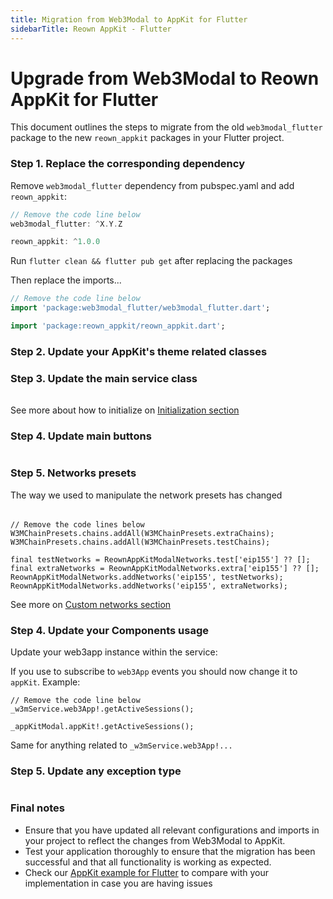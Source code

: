 ```yaml
---
title: Migration from Web3Modal to AppKit for Flutter
sidebarTitle: Reown AppKit - Flutter
---
```


# Upgrade from Web3Modal to Reown AppKit for Flutter

This document outlines the steps to migrate from the old `web3modal_flutter` package to the new `reown_appkit` packages in your Flutter project.

### Step 1. Replace the corresponding dependency

Remove `web3modal_flutter` dependency from pubspec.yaml and add `reown_appkit`:

```dart {4}
// Remove the code line below
web3modal_flutter: ^X.Y.Z

reown_appkit: ^1.0.0
```

Run `flutter clean && flutter pub get` after replacing the packages

Then replace the imports...

```dart {4}
// Remove the code line below
import 'package:web3modal_flutter/web3modal_flutter.dart';

import 'package:reown_appkit/reown_appkit.dart';
```

### Step 2. Update your AppKit's theme related classes

<Table
  headers={["Old", "New"]}
  data={[
    {
      old: { code: "Web3ModalThemeData" },
      new: { code: "ReownAppKitModalThemeData" },
    },
    {
      old: { code: "Web3ModalTheme" },
      new: { code: "ReownAppKitModalTheme" },
    },
    {
      old: { code: "Web3ModalColors" },
      new: { code: "ReownAppKitModalColors" },
    },
    {
      old: { code: "Web3ModalRadiuses" },
      new: { code: "ReownAppKitModalRadiuses" },
    },
  ]}
/>

### Step 3. Update the main service class

<Table
  headers={["Old", "New", "Notes"]}
  data={[
    {
      old: { code: "W3MService" },
      new: { code: "ReownAppKitModal" },
      notes: "`context` parameter is now required",
    },
  ]}
/>

See more about how to initialize on [Initialization section](../flutter/core/usage#initialization)

### Step 4. Update main buttons

<Table
  headers={["Old", "New", "Notes"]}
  data={[
    {
      old: { code: "W3MNetworkSelectButton" },
      new: { code: "AppKitModalNetworkSelectButton" },
      notes:
        "`service` parameter is now `appKit`\n`context` parameter is not required anymore but still available",
    },
    {
      old: { code: "W3MConnectWalletButton" },
      new: { code: "AppKitModalConnectButton" },
      notes:
        "`service` parameter is now `appKit`\n`context` parameter is not required anymore but still available",
    },
    {
      old: { code: "W3MAccountButton" },
      new: { code: "AppKitModalAccountButton" },
      notes:
        "`service` parameter is now `appKit`\n`context` parameter is not required anymore but still available",
    },
  ]}
/>

### Step 5. Networks presets

The way we used to manipulate the network presets has changed

<Table
  headers={["Old", "New", "Notes"]}
  data={[
    {
      old: { code: "W3MChainPresets" },
      new: { code: "ReownAppKitModalNetworks" },
      notes: "",
    },
    {
      old: { code: "W3MChainInfo" },
      new: { code: "ReownAppKitModalNetworkInfo" },
      notes:
        "`chainName` parameter is now `name`\n`tokenName` parameter is now `currency`\n`blockExplorer` parameter is now `explorerUrl`\n`namespace` parameter is not needed anymore",
    },
  ]}
/>

```tsx {5-8}
// Remove the code lines below
W3MChainPresets.chains.addAll(W3MChainPresets.extraChains);
W3MChainPresets.chains.addAll(W3MChainPresets.testChains);

final testNetworks = ReownAppKitModalNetworks.test['eip155'] ?? [];
final extraNetworks = ReownAppKitModalNetworks.extra['eip155'] ?? [];
ReownAppKitModalNetworks.addNetworks('eip155', testNetworks);
ReownAppKitModalNetworks.addNetworks('eip155', extraNetworks);
```

See more on [Custom networks section](../flutter/core/custom-chains)

### Step 4. Update your Components usage

Update your web3app instance within the service:

If you use to subscribe to `web3App` events you should now change it to `appKit`. Example:

```tsx {4}
// Remove the code line below
_w3mService.web3App!.getActiveSessions();

_appKitModal.appKit!.getActiveSessions();
```

Same for anything related to `_w3mService.web3App!...`

### Step 5. Update any exception type

<Table
  headers={["Old", "New"]}
  data={[
    {
      old: { code: "W3MServiceException" },
      new: { code: "ReownAppKitModalException" },
    },
  ]}
/>

### Final notes

- Ensure that you have updated all relevant configurations and imports in your project to reflect the changes from Web3Modal to AppKit.
- Test your application thoroughly to ensure that the migration has been successful and that all functionality is working as expected.
- Check our [AppKit example for Flutter](https://github.com/reown-com/reown_flutter/tree/master/packages/reown_appkit/example/modal/lib) to compare with your implementation in case you are having issues
